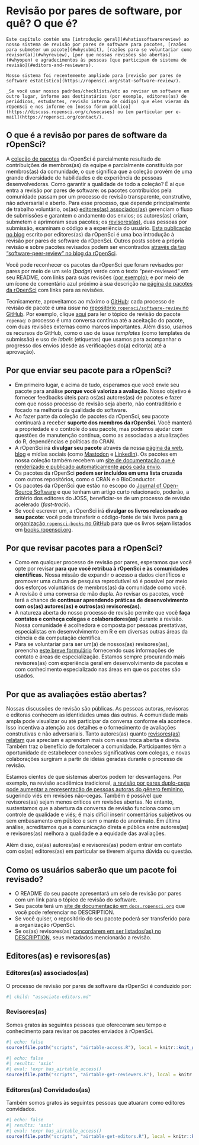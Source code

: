 # Revisão por pares de software, por quê? O que é? {#softwarereviewintro}

```block
Este capítulo contém uma [introdução geral](#whatissoftwarereview) ao nosso sistema de revisão por pares de software para pacotes, [razões para submeter um pacote](#whysubmit), [razões para se voluntariar como revisor(a)](#whyreview), [por que nossas revisões são abertas](#whyopen) e agradecimentos às pessoas [que participam do sistema de revisão](#editors-and-reviewers).

Nosso sistema foi recentemente ampliado para [revisão por pares de software estatístico](https://ropensci.org/stat-software-review/).

_Se você usar nossos padrões/checklists/etc ao revisar um software em outro lugar, informe aos destinatários (por exemplo, editores(as) de periódicos, estudantes, revisão interna de código) que eles vieram da rOpenSci e nos informe em [nosso fórum público](https://discuss.ropensci.org/c/usecases) ou [em particular por e-mail](https://ropensci.org/contact/). 
```

## O que é a revisão por pares de software da rOpenSci? {#whatissoftwarereview}

A [coleção de pacotes](https://ropensci.org/packages/) da rOpenSci é parcialmente resultado de contribuições de  membros(as) da equipe e parcialmente constituída por membros(as) da comunidade, o que significa que a coleção provém de uma grande diversidade de habilidades e de experiência de pessoas desenvolvedoras. Como garantir a qualidade de todo a coleção? É aí que entra a revisão por pares de software: os pacotes contribuídos pela comunidade passam por um processo de revisão transparente, construtivo, não adversarial e aberto. Para esse processo, que depende principalmente de trabalho voluntário, os(as) [editores(as) associados(as)](#associateditors) gerenciam o fluxo de submissões e garantem o andamento dos envios; os autores(as) criam, submetem e aprimoram seus pacotes; os [revisores(as)](#reviewers), duas pessoas por submissão, examinam o código e a experiência do usuário. [Esta publicação no blog](https://www.numfocus.org/blog/how-ropensci-uses-code-review-to-promote-reproducible-science/) escrito por editores(as) da rOpenSci é uma boa introdução à revisão por pares de software da rOpenSci.  Outros posts sobre a própria revisão e sobre pacotes revisados podem ser encontrados [através da tag "software-peer-review" no blog da rOpenSci](https://ropensci.org/tags/software-peer-review/).

Você pode reconhecer os pacotes da rOpenSci que foram revisados por pares por meio de um selo (*badge*) verde com o texto "peer-reviewed" em seu README, com links para suas revisões ([por exemplo](https://github.com/ropensci/restez#locally-query-genbank-)); e por meio de um ícone de comentário azul próximo à sua descrição na [página de pacotes da rOpenSci](https://ropensci.org/packages/) com links para as revisões.

Tecnicamente, aproveitamos ao máximo o [GitHub](https://github.com/): cada processo de revisão de pacote é uma *issue* no [repositório `ropensci/software-review` no GitHub](https://github.com/ropensci/software-review/). Por exemplo, clique [aqui](https://github.com/ropensci/software-review/issues/24) para ler o tópico de revisão do pacote `ropenaq`: o processo é uma conversa contínua até a aceitação do pacote, com duas revisões externas como marcos importantes. Além disso, usamos os recursos do GitHub, como o uso de *issue templates* (como templates de submissão) e uso de *labels* (etiquetas) que usamos para acompanhar o progresso dos envios (desde as verificações do(a) editor(a) até a aprovação).

## Por que enviar seu pacote para a rOpenSci? {#whysubmit}

- Em primeiro lugar, e acima de tudo, esperamos que você envie seu pacote para análise **porque você valoriza a avaliação**.  Nosso objetivo é fornecer feedbacks úteis para os(as) autores(as) de pacotes e fazer com que nosso processo de revisão seja aberto, não contraditório e focado na melhoria da qualidade do software.
- Ao fazer parte da coleção de pacotes da rOpenSci, seu pacote continuará a receber **suporte dos membros da rOpenSci**.  Você manterá a propriedade e o controle do seu pacote, mas podemos ajudar com questões de manutenção contínua, como as associadas a atualizações do R, dependências e políticas do CRAN.
- A rOpenSci irá **divulgar seu pacote** através da nossa [página da web](https://ropensci.org/packages/), [blog](https://ropensci.org/blog/) e mídias sociais (como [Mastodon](https://fosstodon.org/@ropensci) e [LinkedIn](https://www.linkedin.com/company/ropensci/)). Os pacotes em nossa coleção também recebem um [site de documentação que é renderizado e publicado automaticamente após cada envio](#docsropensci).
- Os pacotes da rOpenSci **podem ser incluídos em uma lista cruzada** com outros repositórios, como o CRAN e o BioConductor.
- Os pacotes da rOpenSci que estão no escopo do [Journal of Open-Source Software](https://joss.theoj.org/) e que tenham um artigo curto relacionado, poderão, a critério dos editores do JOSS, beneficiar-se de um processo de revisão acelerado (*fast-track*).
- Se você escrever um, a rOpenSci irá **divulgar os livros relacionado ao seu pacote**: você pode transferir o código-fonte de tais livros para [a organização `ropensci-books` no GitHub](https://github.com/ropensci-books) para que os livros sejam listados em [books.ropensci.org](https://books.ropensci.org/).

## Por que revisar pacotes para a rOpenSci? {#whyreview}

- Como em qualquer processo de revisão por pares, esperamos que você opte por revisar **para que você retribua à rOpenSci e às comunidades científicas.**  Nossa missão de expandir o acesso a dados científicos e promover uma cultura de pesquisa reprodutível só é possível por meio dos esforços voluntários de membros(as) da comunidade como você.
- A revisão é uma conversa de mão dupla. Ao revisar os pacotes, você terá a chance de **continuar aprendendo práticas de desenvolvimento com os(as) autores(as) e outros(as) revisores(as)**.
- A natureza aberta do nosso processo de revisão permite que você **faça contatos e conheça colegas e colaboradores(as)** durante a revisão. Nossa comunidade é acolhedora e composta por pessoas prestativas, especialistas em desenvolvimento em R e em diversas outras áreas da ciência e da computação científica.
- Para se voluntariar para ser um(a) de nossos(as) revisores(as), preencha [este breve formulário](https://airtable.com/shrnfDI2S9uuyxtDw) fornecendo suas informações de contato e áreas de especialização. Estamos sempre procurando mais revisores(as) com experiência geral em desenvolvimento de pacotes e com conhecimento especializado nas áreas em que os pacotes são usados.

## Por que as avaliações estão abertas? {#whyopen}

Nossas discussões de revisão são públicas. As pessoas autoras, revisoras e editoras conhecem as identidades umas das outras. A comunidade mais ampla pode visualizar ou até participar da conversa conforme ela acontece. Isso incentiva a atenção aos detalhes e o fornecimento de avaliações construtivas e não adversariais. Tanto autores(as) quanto [revisores(as) relatam](https://ropensci.org/tags/reviewer/) que apreciam e aprendem mais com essa troca aberta e direta. Também traz o benefício de fortalecer a comunidade. Participantes têm a oportunidade de estabelecer conexões significativas com colegas, e novas colaborações surgiram a partir de ideias geradas durante o processo de revisão.

Estamos cientes de que sistemas abertos podem ter desvantagens. Por exemplo, na revisão acadêmica tradicional, [a revisão por pares duplo-cega pode aumentar a representação de pessoas autoras do gênero feminino](https://www.sciencedirect.com/science/article/pii/S0169534707002704), sugerindo viés em revisões não-cegas. Também é possível que revisores(as) sejam menos críticos em revisões abertas. No entanto, sustentamos que a abertura da conversa de revisão funciona como um controle de qualidade e viés; é mais difícil inserir comentários subjetivos ou sem embasamento em público e sem o manto do anonimato. Em última análise, acreditamos que a comunicação direta e pública entre autores(as) e revisores(as) melhora a qualidade e a equidade das avaliações.

Além disso, os(as) autores(as) e revisores(as) podem entrar em contato com os(as) editores(as) em particular se tiverem alguma dúvida ou questão.

## Como os usuários saberão que um pacote foi revisado? {#how-will-users-know-a-package-has-been-reviewed}

- O README do seu pacote apresentará um selo de revisão por pares com um link para o tópico de revisão do software.
- Seu pacote terá um [site de documentação em `docs.ropensci.org`](#rodocsci) que você pode referenciar no DESCRIPTION.  
- Se você quiser, o repositório do seu pacote poderá ser transferido para a organização rOpenSci.
- Se os(as) revisores(as) [concordarem em ser listados(as) no DESCRIPTION](#authorship), seus metadados mencionarão a revisão.

## Editores(as) e revisores(as) {#editors-and-reviewers}

### Editores(as) associados(as) {#associateditors}

O processo de revisão por pares de software da rOpenSci é conduzido por:

```r
#| child: "associate-editors.md"
```

### Revisores(as) {#reviewers}

Somos gratos às seguintes pessoas que ofereceram seu tempo e conhecimento para revisar os pacotes enviados à rOpenSci.

```r
#| echo: false
source(file.path("scripts", "airtable-access.R"), local = knitr::knit_global())
```

```r
#| echo: false
#| results: 'asis'
#| eval: !expr has_airtable_access()
source(file.path("scripts", "airtable-get-reviewers.R"), local = knitr::knit_global())
```

### Editores(as) Convidados(as) {#guesteditors}

Também somos gratos às seguintes pessoas que atuaram como editores convidados.

```r
#| echo: false
#| results: 'asis'
#| eval: !expr has_airtable_access()
source(file.path("scripts", "airtable-get-editors.R"), local = knitr::knit_global())

```


